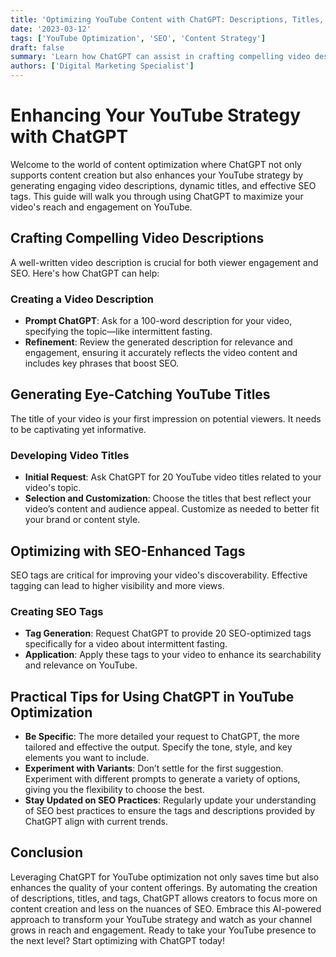 ```yaml
---
title: 'Optimizing YouTube Content with ChatGPT: Descriptions, Titles, and Tags'
date: '2023-03-12'
tags: ['YouTube Optimization', 'SEO', 'Content Strategy']
draft: false
summary: 'Learn how ChatGPT can assist in crafting compelling video descriptions, eye-catching titles, and SEO-optimized tags to enhance your YouTube channel’s visibility and engagement.'
authors: ['Digital Marketing Specialist']
---
```


# Enhancing Your YouTube Strategy with ChatGPT

Welcome to the world of content optimization where ChatGPT not only supports content creation but also enhances your YouTube strategy by generating engaging video descriptions, dynamic titles, and effective SEO tags. This guide will walk you through using ChatGPT to maximize your video's reach and engagement on YouTube.

## Crafting Compelling Video Descriptions

A well-written video description is crucial for both viewer engagement and SEO. Here's how ChatGPT can help:

### Creating a Video Description

- **Prompt ChatGPT**: Ask for a 100-word description for your video, specifying the topic—like intermittent fasting.
- **Refinement**: Review the generated description for relevance and engagement, ensuring it accurately reflects the video content and includes key phrases that boost SEO.

## Generating Eye-Catching YouTube Titles

The title of your video is your first impression on potential viewers. It needs to be captivating yet informative.

### Developing Video Titles

- **Initial Request**: Ask ChatGPT for 20 YouTube video titles related to your video's topic.
- **Selection and Customization**: Choose the titles that best reflect your video’s content and audience appeal. Customize as needed to better fit your brand or content style.

## Optimizing with SEO-Enhanced Tags

SEO tags are critical for improving your video's discoverability. Effective tagging can lead to higher visibility and more views.

### Creating SEO Tags

- **Tag Generation**: Request ChatGPT to provide 20 SEO-optimized tags specifically for a video about intermittent fasting.
- **Application**: Apply these tags to your video to enhance its searchability and relevance on YouTube.

## Practical Tips for Using ChatGPT in YouTube Optimization

- **Be Specific**: The more detailed your request to ChatGPT, the more tailored and effective the output. Specify the tone, style, and key elements you want to include.
- **Experiment with Variants**: Don’t settle for the first suggestion. Experiment with different prompts to generate a variety of options, giving you the flexibility to choose the best.
- **Stay Updated on SEO Practices**: Regularly update your understanding of SEO best practices to ensure the tags and descriptions provided by ChatGPT align with current trends.

## Conclusion

Leveraging ChatGPT for YouTube optimization not only saves time but also enhances the quality of your content offerings. By automating the creation of descriptions, titles, and tags, ChatGPT allows creators to focus more on content creation and less on the nuances of SEO. Embrace this AI-powered approach to transform your YouTube strategy and watch as your channel grows in reach and engagement. Ready to take your YouTube presence to the next level? Start optimizing with ChatGPT today!

